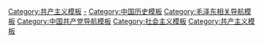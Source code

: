 {{Navbox
| name      = Maoism
| title     = [[毛泽东思想|{{color|white|毛泽东思想}}]]
| bodyclass = hlist
| basestyle = background:#C00; color:white;

| group1 = 概念
| list1  = 
* [[新民主主义]]
* [[人民民主专政]]
* [[群众路线]]
* [[統一戰線]]
* [[革命根据地]]
* [[人民战争]]
* [[批评和自我批评]]
* [[百花齐放、百家争鸣]]
* [[敌我矛盾和人民内部矛盾]]
* [[继续革命论|无产阶级专政下继续革命]]
* [[群眾專政]]
* [[三个世界理论 (毛泽东)|三个世界]]
* [[走资派|走资本主义道路的当权派]]
** [[党内资产阶级]]

| group2 = 著作
| list2  = 
* [[中国社会各阶级的分析]]
* [[湖南农民运动考察报告]]
* [[論持久戰]]
* [[矛盾论]]
* [[实践论]]
* [[中国革命和中国共产党]]
* [[新民主主义论]]
* [[在延安文艺座谈会上的讲话]]
* [[论十大关系]]
* [[关于正确处理人民内部矛盾的问题]]
* [[读社会主义政治经济学批注和谈话]]
* [[毛主席重要指示]]
* [[历史性八文件]]

| group3 = 人物
| list3  = 
* [[毛泽东]]
* [[陈伯达]]
* [[张春桥]]
* [[姚文元]]
* [[江青]]
* [[林彪]]
* [[华国锋]]
* [[纳加林·桑穆加塔桑]]
* [[阿克拉姆·亚里]]
* [[阿维马埃尔·古斯曼]]
* [[易卜拉欣·凯帕喀亚]]
* [[查鲁·马宗达]]
* [[康奈·柴特吉]]
* [[贾纳帕蒂]]
* [[巴萨瓦拉吉]]
* [[斯拉吉·斯卡德尔]]
* [[皮埃尔·穆里勒]]
* [[休伊·牛頓]]
* [[普什帕·卡迈勒·达哈尔|普拉昌达]]
* [[莫汉·拜迪亚]]
* [[何塞·马利亚·西松]]
* [[鲍勃·阿瓦基安]]
* [[夏尔·贝特兰]]

| group5 = 历史
| list5  = 
* [[國民革命軍北伐|第一次国内革命战争]]
* [[第一次国共内战|第二次国内革命战争]]
* [[中国人民抗日战争]]
* [[第二次国共内战|第三次国内革命战争]]
* [[思想改造运动]]
* [[整風運動|延安整风运动]]
* [[反右运动]]
* [[1957年共产党和工人党国际会议|共产党和工人党国际会议]]
* [[中苏论战]]
* [[四清运动]]
* [[文化大革命]]
* [[秘鲁内部冲突]]
* [[尼泊尔内战]]
* [[納薩爾毛派叛亂]]
* [[菲律宾共产主义叛乱]]
* [[土耳其毛主义叛乱]]
* [[1982年阿莫勒起义|阿莫勒起义]]

| group6 = 政党
| list6  = 
* [[中国共产党]]
* [[缅甸共产党]]
* [[印度共产党（毛主义）]]
* [[菲律宾共产党]]
* [[土耳其共产党/马列]]
* [[秘鲁共产党 (光辉道路)]]
* [[尼泊尔共产党（毛主义中心）]]
* [[美国革命共产党]]

| group7 = 国际组织
| list7  = 
* [[革命国际主义运动]]
* [[马列主义政党和组织国际会议 (国际通讯)|马列主义政党和组织国际会议]]
* [[南亚毛主义政党和组织协调委员会]]

|group8 = 相关条目
|list8 = 
* [[共产主义]]
* [[马克思主义]]
* [[马克思列宁主义]]
* [[马克思列宁毛主义]]
* [[反修正主义]]
* [[新综合]]
* [[贡萨罗思想]]
* [[马列毛主义普拉昌达道路]]
* [[社会帝国主义]]
* [[纳萨尔派]]
* [[黑豹党]]
* [[红卫兵]]
* [[两个凡是]]
* [[资本主义复辟]]
* [[鞍钢宪法]]
* [[毛主义者]]

| below  = 
* [[主题:中国|{{color|white|中国主题}}]]
* [[主题:政治|{{color|white|政治主题}}]]
* [[主题:共产主义|{{color|white|共产主义主题}}]]
* [[主题:社会主义|{{color|white|社会主义主题}}]]

}}<noinclude>
{{caution|{{tl|Maoism sidebar}}是本模板的侧栏形式，请修改本模板的编者使两个模板保持一致。}}

[[Category:共产主义模板]]
[[Category:毛澤東思想|-]]
[[Category:中国历史模板]]
[[Category:毛泽东相关导航模板]]
[[Category:中国共产党导航模板]]
[[Category:社会主义模板]]
[[Category:共产主义模板]]
</noinclude>